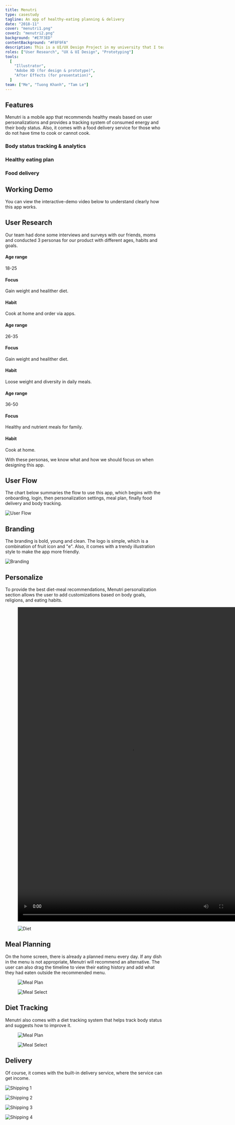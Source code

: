 ```yaml
---
title: Menutri
type: casestudy
tagline: An app of healthy-eating planning & delivery
date: "2018-11"
cover: "menutri1.png"
cover2: "menutri2.png"
background: "#E7F3ED"
contentBackground: "#F8F9FA"
description: This is a UI/UX Design Project in my university that I teamed up with 2 others to create a prototype for an app of healthy-eating planning & delivery.
roles: ["User Research", "UX & UI Design", "Prototyping"]
tools:
  [
    "Illustrator",
    "Adobe XD (for design & prototype)",
    "After Effects (for presentation)",
  ]
team: ["Me", "Tuong Khanh", "Tam Le"]
---
```


## Features

Menutri is a mobile app that recommends healthy meals based on user personalizations and provides a tracking system of consumed energy and their body status. Also, it comes with a food delivery service for those who do not have time to cook or cannot cook.

<Grid>
  <Col spanMd="4">
  <EmojiBox emoji="💪">

  ### Body status tracking & analytics
  
  </EmojiBox>
  </Col>
  <Col spanMd="4">
  <EmojiBox emoji="🍽">

  ### Healthy eating plan

  </EmojiBox>
  </Col>
  <Col spanMd="4">
  <EmojiBox emoji="🚴‍♂️">

  ### Food delivery

  </EmojiBox>
  </Col>
</Grid>

## Working Demo

You can view the interactive-demo video below to understand clearly how this app works.

<FullWidth><Box><Vimeo id="341094479" /></Box></FullWidth>

## User Research

Our team had done some interviews and surveys with our friends, moms and conducted 3 personas for our product with different ages, habits and goals.

<Grid>
<Col spanMd="6" spanLg="4">
<Persona name="Tuan - Student" image="persona-1.jpg" imageWidth={1024} imageHeight={566}>

  #### Age range

  18-25

  #### Focus

  Gain weight and healither diet.

  #### Habit

  Cook at home and order via apps.

</Persona>
</Col>
<Col spanMd="6" spanLg="4">
<Persona name="Lan - Officer" image="persona-2.jpg" imageWidth={1024} imageHeight={566}>

  #### Age range

  26-35

  #### Focus

  Gain weight and healither diet.

  #### Habit

  Loose weight and diversity in daily meals.

</Persona>
</Col>
<Col spanMd="12" spanLg="4">
<Persona name="Huong - Housewife" image="persona-3.jpg" imageWidth={1024} imageHeight={566}>

#### Age range

36-50

#### Focus

Healthy and nutrient meals for family.

#### Habit

Cook at home.

</Persona>
</Col>
</Grid>

With these personas, we know what and how we should focus on when designing this app.

## User Flow

The chart below summaries the flow to use this app, which begins with the onboarding, login, then personalization settings, meal plan, finally food delivery and body tracking.

<FullWidth>

![User Flow](flow.png)

</FullWidth>

## Branding

The branding is bold, young and clean. The logo is simple, which is a combination of fruit icon and "e". Also, it comes with a trendy illustration style to make the app more friendly.

<FullWidth>

![Branding](branding.png)

</FullWidth>

## Personalize

To provide the best diet-meal recommendations, Menutri personalization section allows the user to add customizations based on body goals, religions, and eating habits.

<FullWidth>

<Grid>
<Col spanMd="6">

<Figure caption="The user can input their current height and weight.">

<Video src="measurementandgoal.mp4" width="720" height="1000"></Video>

</Figure>

</Col>
<Col spanMd="6">
<Figure caption="The religion-based food recommendation is available too.">

![Diet](test/diet.png)

</Figure>

</Col>
</Grid>

</FullWidth>

## Meal Planning

On the home screen, there is already a planned menu every day. If any dish in the menu is not appropriate, Menutri will recommend an alternative. The user can also drag the timeline to view their eating history and add what they had eaten outside the recommended menu.

<FullWidth>

<Grid>
<Col spanMd="6">

<Figure caption="Homescreen - Recommeded meal plan">

![Meal Plan](test/meal-plan.png)

</Figure>

</Col>
<Col spanMd="6">

<Figure caption="Meal selector - 3 methods: Recipe, Order, Input">

![Meal Select](test/meal-select.png)

</Figure>

</Col>
</Grid>

</FullWidth>

## Diet Tracking

Menutri also comes with a diet tracking system that helps track body status and suggests how to improve it.

<Grid>
<Col spanMd="6">

<Figure caption="Diet tracking - Nutrient (Carbs, Fat, Protein)">

![Meal Plan](test/diet-tracking-nutrient.png)

</Figure>

</Col>
<Col spanMd="6">

<Figure caption="Diet tracking - Weight">

![Meal Select](test/diet-tracking-weight.png)

</Figure>

</Col>
</Grid>

## Delivery

Of course, it comes with the built-in delivery service, where the service can get income.

<Grid>
<Col spanMd="6">

![Shipping 1](test/shipping-1.png)

</Col>
<Col spanMd="6">

![Shipping 2](test/shipping-2.png)

</Col>
<Col spanMd="6">

![Shipping 3](test/shipping-3.png)

</Col>
<Col spanMd="6">

![Shipping 4](test/shipping-4.png)

</Col>
</Grid>
